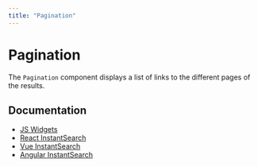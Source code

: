 ```yaml
---
title: "Pagination"
---
```


# Pagination

The `Pagination` component displays a list of links to the different pages of the results.

## Documentation

- [JS Widgets](https://www.algolia.com/doc/api-reference/widgets/pagination/js/)
- [React InstantSearch](https://www.algolia.com/doc/api-reference/widgets/pagination/react/)
- [Vue InstantSearch](https://www.algolia.com/doc/api-reference/widgets/pagination/vue/)
- [Angular InstantSearch](https://www.algolia.com/doc/api-reference/widgets/pagination/angular/)